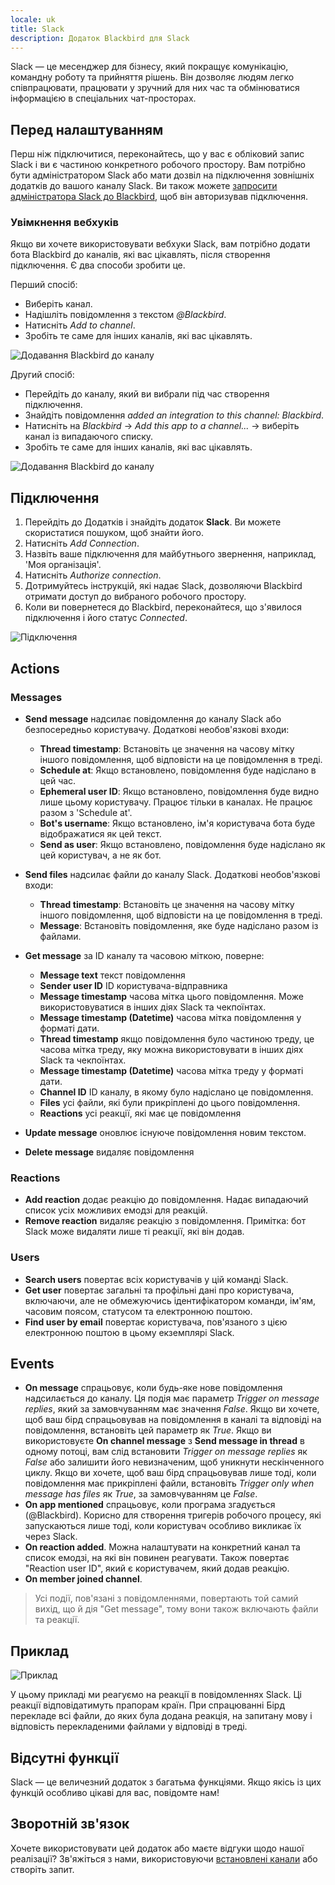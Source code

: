 ```yaml
---
locale: uk
title: Slack
description: Додаток Blackbird для Slack
---
```


<LinkCard title="Переглянути на Github" target="_blank" href="https://github.com/bb-io/Slack" icon="github" />

Slack — це месенджер для бізнесу, який покращує комунікацію, командну роботу та прийняття рішень. Він дозволяє людям легко співпрацювати, працювати у зручний для них час та обмінюватися інформацією в спеціальних чат-просторах.

## Перед налаштуванням

Перш ніж підключитися, переконайтесь, що у вас є обліковий запис Slack і ви є частиною конкретного робочого простору. Вам потрібно бути адміністратором Slack або мати дозвіл на підключення зовнішніх додатків до вашого каналу Slack. Ви також можете [запросити адміністратора Slack до Blackbird](../concepts/nests/#users), щоб він авторизував підключення.

### Увімкнення вебхуків

Якщо ви хочете використовувати вебхуки Slack, вам потрібно додати бота Blackbird до каналів, які вас цікавлять, після створення підключення. Є два способи зробити це.

Перший спосіб:

- Виберіть канал.
- Надішліть повідомлення з текстом _@Blackbird_.
- Натисніть _Add to channel_.
- Зробіть те саме для інших каналів, які вас цікавлять.

![Додавання Blackbird до каналу](https://raw.githubusercontent.com/bb-io/Slack/main/image/README/add_to_channel.png)

Другий спосіб:

- Перейдіть до каналу, який ви вибрали під час створення підключення.
- Знайдіть повідомлення _added an integration to this channel: Blackbird_.
- Натисніть на _Blackbird_ -> _Add this app to a channel..._ -> виберіть канал із випадаючого списку.
- Зробіть те саме для інших каналів, які вас цікавлять.

![Додавання Blackbird до каналу](https://raw.githubusercontent.com/bb-io/Slack/main/image/README/add_to_channel2.png)

## Підключення

1. Перейдіть до Додатків і знайдіть додаток **Slack**. Ви можете скористатися пошуком, щоб знайти його.
2. Натисніть _Add Connection_.
3. Назвіть ваше підключення для майбутнього звернення, наприклад, 'Моя організація'.
4. Натисніть _Authorize connection_.
5. Дотримуйтесь інструкцій, які надає Slack, дозволяючи Blackbird отримати доступ до вибраного робочого простору.
6. Коли ви повернетеся до Blackbird, переконайтеся, що з'явилося підключення і його статус _Connected_.

![Підключення](https://raw.githubusercontent.com/bb-io/Slack/main/image/README/connecting.png)

## Actions

### Messages

- **Send message** надсилає повідомлення до каналу Slack або безпосередньо користувачу. Додаткові необов'язкові входи:
  - **Thread timestamp**: Встановіть це значення на часову мітку іншого повідомлення, щоб відповісти на це повідомлення в треді.
  - **Schedule at**: Якщо встановлено, повідомлення буде надіслано в цей час.
  - **Ephemeral user ID**: Якщо встановлено, повідомлення буде видно лише цьому користувачу. Працює тільки в каналах. Не працює разом з 'Schedule at'.
  - **Bot's username**: Якщо встановлено, ім'я користувача бота буде відображатися як цей текст.
  - **Send as user**: Якщо встановлено, повідомлення буде надіслано як цей користувач, а не як бот.

- **Send files** надсилає файли до каналу Slack. Додаткові необов'язкові входи:
  - **Thread timestamp**: Встановіть це значення на часову мітку іншого повідомлення, щоб відповісти на це повідомлення в треді.
  - **Message**: Встановіть повідомлення, яке буде надіслано разом із файлами.
  
- **Get message** за ID каналу та часовою міткою, поверне:
  - **Message text** текст повідомлення
  - **Sender user ID** ID користувача-відправника
  - **Message timestamp** часова мітка цього повідомлення. Може використовуватися в інших діях Slack та чекпоїнтах.
  - **Message timestamp (Datetime)** часова мітка повідомлення у форматі дати.
  - **Thread timestamp** якщо повідомлення було частиною треду, це часова мітка треду, яку можна використовувати в інших діях Slack та чекпоїнтах.
  - **Message timestamp (Datetime)** часова мітка треду у форматі дати.
  - **Channel ID** ID каналу, в якому було надіслано це повідомлення.
  - **Files** усі файли, які були прикріплені до цього повідомлення.
  - **Reactions** усі реакції, які має це повідомлення

- **Update message** оновлює існуюче повідомлення новим текстом.
- **Delete message** видаляє повідомлення

### Reactions

- **Add reaction** додає реакцію до повідомлення. Надає випадаючий список усіх можливих емодзі для реакцій.
- **Remove reaction** видаляє реакцію з повідомлення. Примітка: бот Slack може видаляти лише ті реакції, які він додав.

### Users

- **Search users** повертає всіх користувачів у цій команді Slack.
- **Get user** повертає загальні та профільні дані про користувача, включаючи, але не обмежуючись ідентифікатором команди, ім'ям, часовим поясом, статусом та електронною поштою.
- **Find user by email** повертає користувача, пов'язаного з цією електронною поштою в цьому екземплярі Slack.

## Events

- **On message** спрацьовує, коли будь-яке нове повідомлення надсилається до каналу. Ця подія має параметр _Trigger on message replies_, який за замовчуванням має значення _False_. Якщо ви хочете, щоб ваш бірд спрацьовував на повідомлення в каналі та відповіді на повідомлення, встановіть цей параметр як _True_. Якщо ви використовуєте **On channel message** з **Send message in thread** в одному потоці, вам слід встановити _Trigger on message replies_ як _False_ або залишити його невизначеним, щоб уникнути нескінченного циклу. Якщо ви хочете, щоб ваш бірд спрацьовував лише тоді, коли повідомлення має прикріплені файли, встановіть _Trigger only when message has files_ як _True_, за замовчуванням це _False_.
- **On app mentioned** спрацьовує, коли програма згадується (@Blackbird). Корисно для створення тригерів робочого процесу, які запускаються лише тоді, коли користувач особливо викликає їх через Slack.
- **On reaction added**. Можна налаштувати на конкретний канал та список емодзі, на які він повинен реагувати. Також повертає "Reaction user ID", який є користувачем, який додав реакцію.
- **On member joined channel**.

> Усі події, пов'язані з повідомленнями, повертають той самий вихід, що й дія "Get message", тому вони також включають файли та реакції.

## Приклад

![Приклад](https://raw.githubusercontent.com/bb-io/Slack/main/image/README/1734624290730.png)

У цьому прикладі ми реагуємо на реакції в повідомленнях Slack. Ці реакції відповідатимуть прапорам країн. При спрацюванні Бірд перекладе всі файли, до яких була додана реакція, на запитану мову і відповість перекладеними файлами у відповіді в треді.

## Відсутні функції

Slack — це величезний додаток з багатьма функціями. Якщо якісь із цих функцій особливо цікаві для вас, повідомте нам!

## Зворотній зв'язок

Хочете використовувати цей додаток або маєте відгуки щодо нашої реалізації? Зв'яжіться з нами, використовуючи [встановлені канали](https://www.blackbird.io/) або створіть запит.